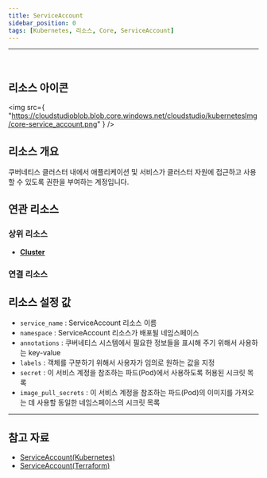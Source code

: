 ```yaml
---
title: ServiceAccount
sidebar_position: 0
tags: [Kubernetes, 리소스, Core, ServiceAccount]
---
```



<hr />
<br />


## 리소스 아이콘

<img
    src={
        "https://cloudstudioblob.blob.core.windows.net/cloudstudio/kubernetesImg/core-service_account.png"
    }
/>

## 리소스 개요

쿠버네티스 클러스터 내에서 애플리케이션 및 서비스가 클러스터 자원에 접근하고 사용할 수 있도록 권한을 부여하는 계정입니다.

## 연관 리소스

### 상위 리소스

-   [**Cluster**](https://docs.cstudio.app/docs/resource/kubernetes/Base/Cluster)

### 연결 리소스


## 리소스 설정 값

-   `service_name` : ServiceAccount 리소스 이름
-   `namespace` : ServiceAccount 리소스가 배포될 네임스페이스
-   `annotations` : 쿠버네티스 시스템에서 필요한 정보들을 표시해 주기 위해서 사용하는 key-value
-   `labels` : 객체를 구분하기 위해서 사용자가 임의로 원하는 값을 지정
-   `secret` : 이 서비스 계정을 참조하는 파드(Pod)에서 사용하도록 허용된 시크릿 목록
-   `image_pull_secrets` : 이 서비스 계정을 참조하는 파드(Pod)의 이미지를 가져오는 데 사용할 동일한 네임스페이스의 시크릿 목록



---

## 참고 자료

-   [ServiceAccount(Kubernetes)](https://kubernetes.io/docs/concepts/security/service-accounts/)
-   [ServiceAccount(Terraform)](https://registry.terraform.io/providers/hashicorp/kubernetes/latest/docs/resources/service_account)
